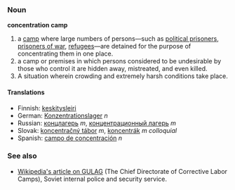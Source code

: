 === Noun ===
'''concentration camp'''
# a [[camp]] where large numbers of persons&mdash;such as [[political prisoner|political prisoners]], [[prisoner of war|prisoners of war]], [[refugee|refugees]]&mdash;are detained for the purpose of concentrating them in one place.
# a camp or premises in which persons considered to be undesirable by those who control it are hidden away, mistreated, and even killed.
#A situation wherein crowding and extremely harsh conditions take place.
==== Translations ====
*Finnish: [[keskitysleiri]]
*German: [[Konzentrationslager]] ''n''
*Russian: [[концлагерь]] ''m'', [[концентрационный лагерь]] ''m''
*Slovak: [[koncentračný tábor]] ''m'', [[koncentrák]] ''m colloquial''
*Spanish: [[campo de concentración]] ''n''

===See also===
*[[w:GULAG|Wikipedia's article on GULAG]] (The Chief Directorate of Corrective Labor Camps),  Soviet internal police and security service.